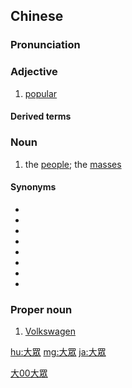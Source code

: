 {{also|大衆|大众}}
==Chinese==
{{zh-forms|s=大众|t2=大衆}}

===Pronunciation===
{{zh-pron
|m=dàzhòng
|c=daai6 zung3
|h=pfs=thai-chung
|mn=tāi-chiòng
|cat=a,n
}}

===Adjective===
{{zh-adj}}

# [[popular]]

====Derived terms====
{{zh-der|大眾傳播|大眾文化}}

===Noun===
{{zh-noun}}

# the [[people]]; the [[mass]]es

====Synonyms====
* {{zh-l|百姓}}
* {{zh-l|老百姓}}
* {{zh-l|黎民}}
* {{zh-l|民眾}}
* {{zh-l|黔首}}
* {{zh-l|群眾}}
* {{zh-l|庶民}}
* {{zh-l|庶人}}

===Proper noun===
{{zh-proper noun}}

# [[Volkswagen]]

[[Category:Intermediate Mandarin|大00大眾]]

[[hu:大眾]]
[[mg:大眾]]
[[ja:大眾]]